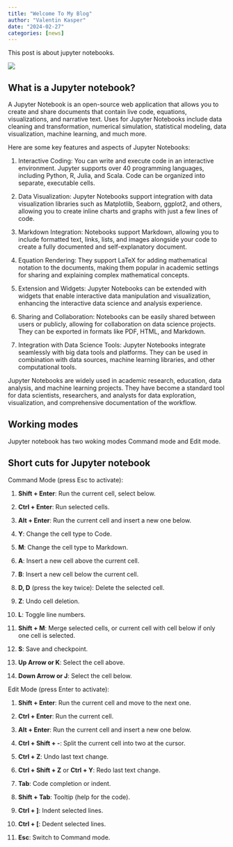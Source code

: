 ```yaml
---
title: "Welcome To My Blog"
author: "Valentin Kasper"
date: "2024-02-27"
categories: [news]
---
```


This post is about jupyter notebooks.

![](thumbnail.jpg)

## What is a Jupyter notebook?

A Jupyter Notebook is an open-source web application that allows you to create and share documents that contain live code, equations, visualizations, and narrative text. Uses for Jupyter Notebooks include data cleaning and transformation, numerical simulation, statistical modeling, data visualization, machine learning, and much more.

Here are some key features and aspects of Jupyter Notebooks:

1. Interactive Coding: You can write and execute code in an interactive environment. Jupyter supports over 40 programming languages, including Python, R, Julia, and Scala. Code can be organized into separate, executable cells.

2. Data Visualization: Jupyter Notebooks support integration with data visualization libraries such as Matplotlib, Seaborn, ggplot2, and others, allowing you to create inline charts and graphs with just a few lines of code.

3. Markdown Integration: Notebooks support Markdown, allowing you to include formatted text, links, lists, and images alongside your code to create a fully documented and self-explanatory document.

4. Equation Rendering: They support LaTeX for adding mathematical notation to the documents, making them popular in academic settings for sharing and explaining complex mathematical concepts.

5. Extension and Widgets: Jupyter Notebooks can be extended with widgets that enable interactive data manipulation and visualization, enhancing the interactive data science and analysis experience.

6. Sharing and Collaboration: Notebooks can be easily shared between users or publicly, allowing for collaboration on data science projects. They can be exported in formats like PDF, HTML, and Markdown.

7. Integration with Data Science Tools: Jupyter Notebooks integrate seamlessly with big data tools and platforms. They can be used in combination with data sources, machine learning libraries, and other computational tools.

Jupyter Notebooks are widely used in academic research, education, data analysis, and machine learning projects. They have become a standard tool for data scientists, researchers, and analysts for data exploration, visualization, and comprehensive documentation of the workflow.

## Working modes

Jupyter notebook has two woking modes Command mode and Edit mode. 

## Short cuts for Jupyter notebook

Command Mode (press Esc to activate):

1. **Shift + Enter**: Run the current cell, select below.

2. **Ctrl + Enter**: Run selected cells.

3. **Alt + Enter**: Run the current cell and insert a new one below.

4. **Y**: Change the cell type to Code.

5. **M**: Change the cell type to Markdown.

6. **A**: Insert a new cell above the current cell.

7. **B**: Insert a new cell below the current cell.

8. **D, D** (press the key twice): Delete the selected cell.

9. **Z**: Undo cell deletion.

10. **L**: Toggle line numbers.

11. **Shift + M**: Merge selected cells, or current cell with cell below if only one cell is selected.

12. **S**: Save and checkpoint.

13. **Up Arrow or K**: Select the cell above.

14. **Down Arrow or J**: Select the cell below.

Edit Mode (press Enter to activate):

1. **Shift + Enter**: Run the current cell and move to the next one.

2. **Ctrl + Enter**: Run the current cell.

3. **Alt + Enter**: Run the current cell and insert a new one below.

4. **Ctrl + Shift + -**: Split the current cell into two at the cursor.

5. **Ctrl + Z**: Undo last text change.

6. **Ctrl + Shift + Z** or **Ctrl + Y**: Redo last text change.

7. **Tab**: Code completion or indent.

8. **Shift + Tab**: Tooltip (help for the code).

9. **Ctrl + ]**: Indent selected lines.

10. **Ctrl + [**: Dedent selected lines.

11. **Esc**: Switch to Command mode.

